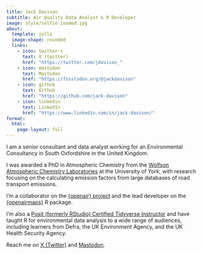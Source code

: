 ```yaml
---
title: Jack Davison 
subtitle: Air Quality Data Analyst & R Developer
image: style/selfie-zoomed.jpg
about:
  template: jolla
  image-shape: rounded
  links:
    - icon: twitter-x
      text: X (twitter)
      href: "https://twitter.com/jdavison_"
    - icon: mastodon
      text: Mastodon
      href: "https://fosstodon.org/@jackdavison"
    - icon: github
      text: Github
      href: "https://github.com/jack-davison"
    - icon: linkedin
      text: LinkedIn
      href: "https://www.linkedin.com/in/jack-davison/"
format: 
  html:
    page-layout: full
---
```


<style>
#quarto-content>* {
    padding-top: 0px;
}
element.style {
    min-height: calc(50vh - 73px);
}
</style>

I am a senior consultant and data analyst working for an Environmental Consultancy in South Oxfordshire in the United Kingdom.

I was awarded a PhD in Atmospheric Chemistry from the [Wolfson Atmospheric Chemistry Laboratories](https://www.york.ac.uk/chemistry/research/wacl/) at the University of York, with research focusing on the calculating emission factors from large databases of road transport emissions. 

I'm a collaborator on the [{openair} project](https://github.com/davidcarslaw/openair) and the lead developer on the [{openairmaps}](https://github.com/davidcarslaw/openairmaps) R package. 

I'm also a [Posit (formerly RStudio) Certified Tidyverse Instructor](https://education.rstudio.com/trainers/) and have taught R for environmental data analysis to a wide range of audiences, including learners from Defra, the UK Environment Agency, and the UK Health Security Agency.

Reach me on [X (Twitter)](https://twitter.com/JDavison_) and <a rel="me" href="https://fosstodon.org/@jackdavison">Mastodon</a>.
